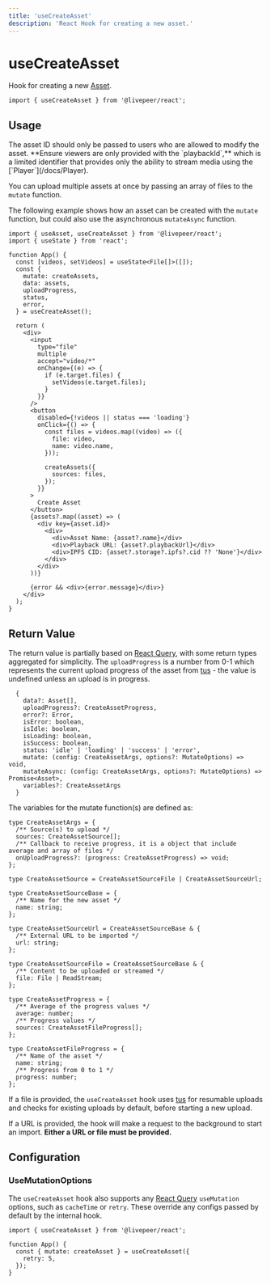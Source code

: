 ```yaml
---
title: 'useCreateAsset'
description: 'React Hook for creating a new asset.'
---
```


# useCreateAsset

Hook for creating a new [Asset](https://github.com/livepeer/livepeer.js/blob/main/packages/core/src/types/provider.ts).

```tsx
import { useCreateAsset } from '@livepeer/react';
```

## Usage


<Callout>
  The asset ID should only be passed to users who are allowed to modify the
  asset. **Ensure viewers are only provided with the `playbackId`,** which is a
  limited identifier that provides only the ability to stream media using the
  [`Player`](/docs/Player).
</Callout>

You can upload multiple assets at once by passing an array of files to the `mutate` function.

The following example shows how an asset can be created with the `mutate` function, but could also use the asynchronous `mutateAsync`
function.

```tsx {7, 29-36}
import { useAsset, useCreateAsset } from '@livepeer/react';
import { useState } from 'react';

function App() {
  const [videos, setVideos] = useState<File[]>([]);
  const {
    mutate: createAssets,
    data: assets,
    uploadProgress,
    status,
    error,
  } = useCreateAsset();

  return (
    <div>
      <input
        type="file"
        multiple
        accept="video/*"
        onChange={(e) => {
          if (e.target.files) {
            setVideos(e.target.files);
          }
        }}
      />
      <button
        disabled={!videos || status === 'loading'}
        onClick={() => {
          const files = videos.map((video) => ({
            file: video,
            name: video.name,
          }));

          createAssets({
            sources: files,
          });
        }}
      >
        Create Asset
      </button>
      {assets?.map((asset) => (
        <div key={asset.id}>
          <div>
            <div>Asset Name: {asset?.name}</div>
            <div>Playback URL: {asset?.playbackUrl}</div>
            <div>IPFS CID: {asset?.storage?.ipfs?.cid ?? 'None'}</div>
          </div>
        </div>
      ))}

      {error && <div>{error.message}</div>}
    </div>
  );
}
```

## Return Value

The return value is partially based on [React Query](https://tanstack.com/query/v4/docs/reference/useMutation), with some return types
aggregated for simplicity. The `uploadProgress` is a number from 0-1 which represents the current upload progress of the asset from
[tus](https://github.com/tus/tus-js-client) - the value is undefined unless an upload is in progress.

```tsx
  {
    data?: Asset[],
    uploadProgress?: CreateAssetProgress,
    error?: Error,
    isError: boolean,
    isIdle: boolean,
    isLoading: boolean,
    isSuccess: boolean,
    status: 'idle' | 'loading' | 'success' | 'error',
    mutate: (config: CreateAssetArgs, options?: MutateOptions) => void,
    mutateAsync: (config: CreateAssetArgs, options?: MutateOptions) => Promise<Asset>,
    variables?: CreateAssetArgs
  }
```

The variables for the mutate function(s) are defined as:

```tsx
type CreateAssetArgs = {
  /** Source(s) to upload */
  sources: CreateAssetSource[];
  /** Callback to receive progress, it is a object that include average and array of files */
  onUploadProgress?: (progress: CreateAssetProgress) => void;
};

type CreateAssetSource = CreateAssetSourceFile | CreateAssetSourceUrl;

type CreateAssetSourceBase = {
  /** Name for the new asset */
  name: string;
};

type CreateAssetSourceUrl = CreateAssetSourceBase & {
  /** External URL to be imported */
  url: string;
};

type CreateAssetSourceFile = CreateAssetSourceBase & {
  /** Content to be uploaded or streamed */
  file: File | ReadStream;
};

type CreateAssetProgress = {
  /** Average of the progress values */
  average: number;
  /** Progress values */
  sources: CreateAssetFileProgress[];
};

type CreateAssetFileProgress = {
  /** Name of the asset */
  name: string;
  /** Progress from 0 to 1 */
  progress: number;
};
```

If a file is provided, the `useCreateAsset` hook uses [tus](https://github.com/tus/tus-js-client) for resumable uploads and checks for existing uploads by default, before starting a
new upload.

If a URL is provided, the hook will make a request to the background to start an import. **Either a URL or file must be provided.**

## Configuration

### UseMutationOptions

The `useCreateAsset` hook also supports any [React Query](https://tanstack.com/query/v4/docs/reference/useMutation) `useMutation` options, such as
`cacheTime` or `retry`. These override any configs passed by default by the internal hook.

```tsx {5}
import { useCreateAsset } from '@livepeer/react';

function App() {
  const { mutate: createAsset } = useCreateAsset({
    retry: 5,
  });
}
```
